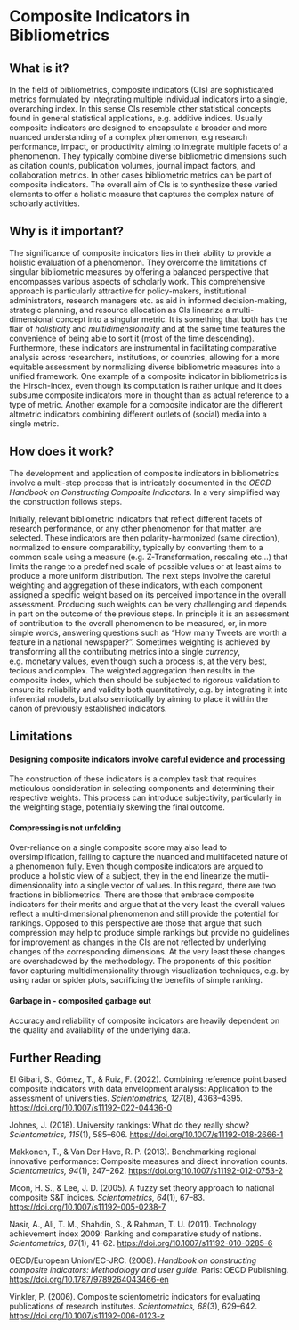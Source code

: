# Composite Indicators in Bibliometrics

## What is it?
In the field of bibliometrics, composite indicators (CIs) are sophisticated metrics formulated by integrating multiple individual indicators into a single, overarching index. In this sense CIs resemble other statistical concepts found in general statistical applications, e.g. additive indices. Usually composite indicators are designed to encapsulate a broader and more nuanced understanding of a complex phenomenon, e.g research performance, impact, or productivity aiming to integrate multiple facets of a phenomenon. They typically combine diverse bibliometric dimensions such as citation counts, publication volumes, journal impact factors, and collaboration metrics. In other cases bibliometric metrics can be part of composite indicators. The overall aim of CIs is to synthesize these varied elements to offer a holistic measure that captures the complex nature of scholarly activities. 

## Why is it important?
The significance of composite indicators lies in their ability to provide a holistic evaluation of a phenomenon. They overcome the limitations of singular bibliometric measures by offering a balanced perspective that encompasses various aspects of scholarly work. This comprehensive approach is particularly attractive for policy-makers, institutional administrators, research managers etc. as aid in informed decision-making, strategic planning, and resource allocation as CIs linearize a multi-dimensional concept into a singular metric. It is something that both has the flair of *holisticity* and *multidimensionality* and at the same time features the convenience of being able to sort it (most of the time descending). Furthermore, these indicators are instrumental in facilitating comparative analysis across researchers, institutions, or countries, allowing for a more equitable assessment by normalizing diverse bibliometric measures into a unified framework. One example of a composite indicator in bibliometrics is the Hirsch-Index, even though its computation is rather unique and it does subsume composite indicators more in thought than as actual reference to a type of metric. Another example for a composite indicator are the different altmetric indicators combining different outlets of (social) media into a single metric. 

## How does it work?
The development and application of composite indicators in bibliometrics involve a multi-step process that is intricately documented in the *OECD Handbook on Constructing Composite Indicators*. In a very simplified way the construction follows steps.

Initially, relevant bibliometric indicators that reflect different facets of research performance, or any other phenomenon for that matter, are selected. These indicators are then polarity-harmonized (same direction), normalized to ensure comparability, typically by converting them to a common scale using a measure (e.g. Z-Transformation, rescaling etc…)  that limits the range to a predefined scale of possible values or at least aims to produce a more uniform distribution. The next steps involve the careful weighting and aggregation of these indicators, with each component assigned a specific weight based on its perceived importance in the overall assessment. Producing such weights can be very challenging and depends in part on the outcome of the previous steps. In principle it is an assessment of contribution to the overall phenomenon to be measured, or, in more simple words, answering questions such as “How many Tweets are worth a feature in a national newspaper?”. Sometimes weighting is achieved by transforming all the contributing metrics into a single *currency*, e.g. monetary values, even though such a process is, at the very best, tedious and complex. The weighted aggregation then results in the composite index, which then should be subjected to rigorous validation to ensure its reliability and validity both quantitatively, e.g. by integrating it into inferential models, but also semiotically by aiming to place it within the canon of previously established indicators. 

## Limitations

#### Designing composite indicators involve careful evidence and processing
The construction of these indicators is a complex task that requires meticulous consideration in selecting components and determining their respective weights. This process can introduce subjectivity, particularly in the weighting stage, potentially skewing the final outcome.

#### Compressing is not unfolding
Over-reliance on a single composite score may also lead to oversimplification, failing to capture the nuanced and multifaceted nature of a phenomenon fully. Even though composite indicators are argued to produce a holistic view of a subject, they in the end linearize the mutli-dimensionality into a single vector of values. In this regard, there are two fractions in bibliometrics. There are those that embrace composite indicators for their merits and argue that at the very least the overall values reflect a multi-dimensional phenomenon and still provide the potential for rankings. Opposed to this perspective are those that argue that such compression may help to produce simple rankings but provide no guidelines for improvement as changes in the CIs are not reflected by underlying changes of the corresponding dimensions. At the very least these changes are overshadowed by the methodology. The proponents of this position favor capturing multidimensionality through visualization techniques, e.g. by using radar or spider plots, sacrificing the benefits of simple ranking. 


#### Garbage in - composited garbage out
Accuracy and reliability of composite indicators are heavily dependent on the quality and availability of the underlying data.

## Further Reading

El Gibari, S., Gómez, T., & Ruiz, F. (2022). Combining reference point based composite indicators with data envelopment analysis: Application to the assessment of universities. *Scientometrics, 127*(8), 4363–4395. <https://doi.org/10.1007/s11192-022-04436-0>

Johnes, J. (2018). University rankings: What do they really show? *Scientometrics, 115*(1), 585–606. <https://doi.org/10.1007/s11192-018-2666-1>

Makkonen, T., & Van Der Have, R. P. (2013). Benchmarking regional innovative performance: Composite measures and direct innovation counts. *Scientometrics, 94*(1), 247–262. <https://doi.org/10.1007/s11192-012-0753-2>

Moon, H. S., & Lee, J. D. (2005). A fuzzy set theory approach to national composite S&T indices. *Scientometrics, 64*(1), 67–83. <https://doi.org/10.1007/s11192-005-0238-7>

Nasir, A., Ali, T. M., Shahdin, S., & Rahman, T. U. (2011). Technology achievement index 2009: Ranking and comparative study of nations. *Scientometrics, 87*(1), 41–62. <https://doi.org/10.1007/s11192-010-0285-6>

OECD/European Union/EC-JRC. (2008). *Handbook on constructing composite indicators: Methodology and user guide*. Paris: OECD Publishing. <https://doi.org/10.1787/9789264043466-en>

Vinkler, P. (2006). Composite scientometric indicators for evaluating publications of research institutes. *Scientometrics, 68*(3), 629–642. <https://doi.org/10.1007/s11192-006-0123-z>